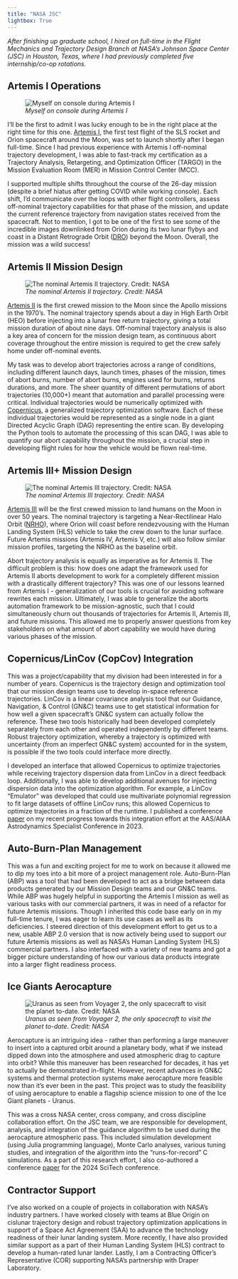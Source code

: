 ```yaml
---
title: "NASA JSC"
lightbox: True
---
```


_After finishing up graduate school, I hired on full-time in the Flight Mechanics and Trajectory Design Branch at NASA's Johnson Space Center (JSC) in Houston, Texas, where I had previously completed five internship/co-op rotations._

## Artemis I Operations

::: {.wrap_pic .w30}
![_Myself on console during Artemis I_](Artemis1.jpg)
:::

I'll be the first to admit I was lucky enough to be in the right place at the right time for this one. [Artemis I](https://www.nasa.gov/mission/artemis-i/), the first test flight of the SLS rocket and Orion spacecraft around the Moon, was set to launch shortly after I began full-time. Since I had previous experience with Artemis I off-nominal trajectory development, I was able to fast-track my certification as a Trajectory Analysis, Retargeting, and Optimization Officer (TARGO) in the Mission Evaluation Room (MER) in Mission Control Center (MCC). 

I supported multiple shifts throughout the course of the 26-day mission (despite a brief hiatus after getting COVID while working console). Each shift, I'd communicate over the loops with other flight controllers, assess off-nominal trajectory capabilities for that phase of the mission, and update the current reference trajectory from navigation states received from the spacecraft. Not to mention, I got to be one of the first to see some of the incredible images downlinked from Orion during its two lunar flybys and coast in a Distant Retrograde Orbit ([DRO](https://en.wikipedia.org/wiki/Distant_retrograde_orbit)) beyond the Moon. Overall, the mission was a wild success!

## Artemis II Mission Design

::: {.wrap_pic .w60}
![_The nominal Artemis II trajectory. Credit: NASA_](https://www.nasa.gov/wp-content/uploads/2023/03/artemis_2_map_october_2021.jpg?w=1041)
:::

[Artemis II](https://www.nasa.gov/mission/artemis-ii/) is the first crewed mission to the Moon since the Apollo missions in the 1970's. The nominal trajectory spends about a day in High Earth Orbit (HEO) before injecting into a lunar free return trajectory, giving a total mission duration of about nine days. Off-nominal trajectory analysis is also a key area of concern for the mission design team, as continuous abort coverage throughout the entire mission is required to get the crew safely home under off-nominal events. 

My task was to develop abort trajectories across a range of conditions, including different launch days, launch times, phases of the mission, times of abort burns, number of abort burns, engines used for burns, returns durations, and more. The sheer quantity of different permutations of abort trajectories (10,000+) meant that automation and parallel processing were critical. Individual trajectories would be numerically optimized with [Copernicus](https://www.nasa.gov/general/copernicus/), a generalized trajectory optimization software. Each of these individual trajectories would be represented as a single node in a giant Directed Acyclic Graph (DAG) representing the entire scan. By developing the Python tools to automate the processing of this scan DAG, I was able to quantify our abort capability throughout the mission, a crucial step in developing flight rules for how the vehicle would be flown real-time. 

## Artemis III+ Mission Design

::: {.wrap_pic .w60}
![_The nominal Artemis III trajectory. Credit: NASA_](https://upload.wikimedia.org/wikipedia/commons/d/dd/Artemis_III_Mission_profile_2025.jpg)
:::

[Artemis III](https://www.nasa.gov/mission/artemis-iii/) will be the first crewed mission to land humans on the Moon in over 50 years. The nominal trajectory is targeting a Near-Rectilinear Halo Orbit ([NRHO](https://www.nasa.gov/missions/artemis/lunar-near-rectilinear-halo-orbit-gateway/)), where Orion will coast before rendezvousing with the Human Landing System (HLS) vehicle to take the crew down to the lunar surface. Future Artemis missions (Artemis IV, Artemis V, etc.) will also follow similar mission profiles, targeting the NRHO as the baseline orbit. 

Abort trajectory analysis is equally as imperative as for Artemis II. The difficult problem is this: how does one adapt the framework used for Artemis II aborts development to work for a completely different mission with a drastically different trajectory? This was one of our lessons learned from Artemis I - generalization of our tools is crucial for avoiding software rewrites each mission. Ultimately, I was able to generalize the aborts automation framework to be mission-agnostic, such that I could simultaneously churn out thousands of trajectories for Artemis II, Artemis III, and future missions. This allowed me to properly answer questions from key stakeholders on what amount of abort capability we would have during various phases of the mission.

## Copernicus/LinCov (CopCov) Integration

This was a project/capability that my division had been interested in for a number of years. Copernicus is the trajectory design and optimization tool that our mission design teams use to develop in-space reference trajectories. LinCov is a linear covariance analysis tool that our Guidance, Navigation, & Control (GN&C) teams use to get statistical information for how well a given spacecraft's GN&C system can actually follow the reference. These two tools historically had been developed completely separately from each other and operated independently by different teams. Robust trajectory optimization, whereby a trajectory is optimized with uncertainty (from an imperfect GN&C system) accounted for in the system, is possible if the two tools could interface more directly. 

I developed an interface that allowed Copernicus to optimize trajectories while receiving trajectory dispersion data from LinCov in a direct feedback loop. Additionally, I was able to develop additional avenues for injecting dispersion data into the optimization algorithm. For example, a LinCov "Emulator" was developed that could use multivariate polynomial regression to fit large datasets of offline LinCov runs; this allowed Copernicus to optimize trajectories in a fraction of the runtime. I published a conference [paper](/portfolio/publications/publications.qmd#copernicuslincov-copcov-software-integration-in-support-of-robust-trajectory-optimization) on my recent progress towards this integration effort at the AAS/AIAA Astrodynamics Specialist Conference in 2023. 

## Auto-Burn-Plan Management

This was a fun and exciting project for me to work on because it allowed me to dip my toes into a bit more of a project management role. Auto-Burn-Plan (ABP) was a tool that had been developed to act as a bridge between data products generated by our Mission Design teams and our GN&C teams. While ABP was hugely helpful in supporting the Artemis I mission as well as various tasks with our commercial partners, it was in need of a refactor for future Artemis missions. Though I inherited this code base early on in my full-time tenure, I was eager to learn its use cases as well as its deficiencies. I steered direction of this development effort to get us to a new, usable ABP 2.0 version that is now actively being used to support our future Artemis missions as well as NASA's Human Landing System (HLS) commercial partners. I also interfaced with a variety of new teams and got a bigger picture understanding of how our various data products integrate into a larger flight readiness process.

## Ice Giants Aerocapture

::: {.wrap_pic .w30}
![_Uranus as seen from Voyager 2, the only spacecraft to visit the planet to-date. Credit: NASA_](https://science.nasa.gov/wp-content/uploads/2023/09/PIA18182.jpg)
:::

Aerocapture is an intriguing idea - rather than performing a large maneuver to insert into a captured orbit around a planetary body, what if we instead dipped down into the atmosphere and used atmospheric drag to capture into orbit? While this maneuver has been researched for decades, it has yet to actually be demonstrated in-flight. However, recent advances in GN&C systems and thermal protection systems make aerocapture more feasible now than it's ever been in the past. This project was to study the feasibility of using aerocapture to enable a flagship science mission to one of the Ice Giant planets - Uranus.

This was a cross NASA center, cross company, and cross discipline collaboration effort. On the JSC team, we are responsible for development, analysis, and integration of the guidance algorithm to be used during the aerocapture atmospheric pass. This included simulation development (using Julia programming language), Monte Carlo analyses, various tuning studies, and integration of the algorithm into the "runs-for-record" C simulations. As a part of this research effort, I also co-authored a conference [paper](/portfolio/publications/publications.qmd#analysis-of-a-bank-control-guidance-for-aerocapture-at-uranus) for the 2024 SciTech conference.

## Contractor Support

I've also worked on a couple of projects in collaboration with NASA's industry partners. I have worked closely with teams at Blue Origin on cislunar trajectory design and robust trajectory optimization applications in support of a Space Act Agreement (SAA) to advance the technology readiness of their lunar landing system. More recently, I have also provided similar support as a part of their Human Landing System (HLS) contract to develop a human-rated lunar lander. Lastly, I am a Contracting Officer's Representative (COR) supporting NASA's partnership with Draper Laboratory. 